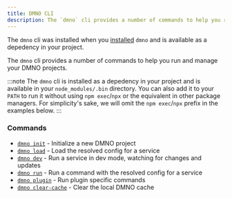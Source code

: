 ```yaml
---
title: DMNO CLI
description: The `dmno` cli provides a number of commands to help you run and manage your DMNO projects.
---
```




The `dmno` cli was installed when you [installed](/docs/get-started/quickstart) `dmno` and is available as a depedency in your project. 

The `dmno` cli  provides a number of commands to help you run and manage your DMNO projects.

:::note
The `dmno` cli is installed as a depedency in your project and is available in your `node_modules/.bin` directory. You can also add it to your `PATH` to run it without using `npm exec`/`npx` or the equivalent in other package managers. For simplicity's sake, we will omit the `npm exec`/`npx` prefix in the examples below.
:::

### Commands

- [`dmno init`](/docs/reference/cli/init) - Initialize a new DMNO project
- [`dmno load`](/docs/reference/cli/load) - Load the resolved config for a service
- [`dmno dev`](/docs/reference/cli/dev) - Run a service in dev mode, watching for changes and updates
- [`dmno run`](/docs/reference/cli/run) - Run a command with the resolved config for a service
- [`dmno plugin`](/docs/reference/cli/plugin) - Run plugin specific commands
- [`dmno clear-cache`](/docs/reference/cli/clear-cache) - Clear the local DMNO cache
